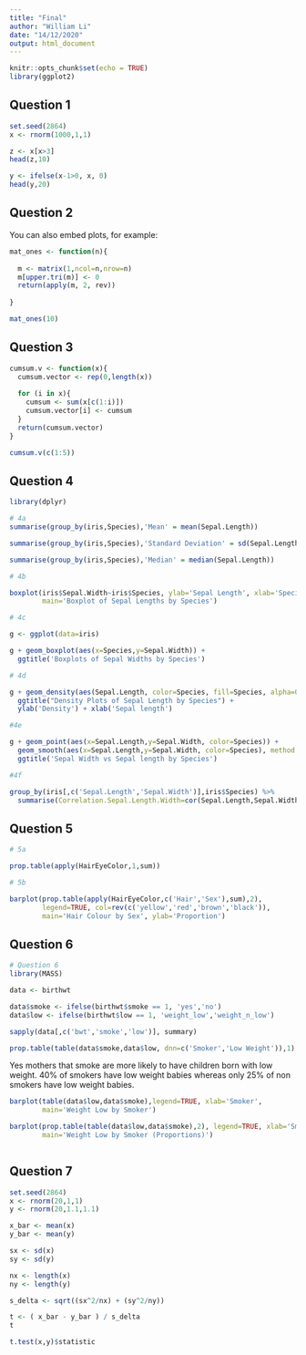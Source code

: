 ```yaml
---
title: "Final"
author: "William Li"
date: "14/12/2020"
output: html_document
---
```


```r
knitr::opts_chunk$set(echo = TRUE)
library(ggplot2)
```

## Question 1

```r
set.seed(2864)
x <- rnorm(1000,1,1)

z <- x[x>3]
head(z,10)

y <- ifelse(x-1>0, x, 0)
head(y,20)
```

## Question 2

You can also embed plots, for example:

```r
mat_ones <- function(n){
  
  m <- matrix(1,ncol=n,nrow=n)
  m[upper.tri(m)] <- 0
  return(apply(m, 2, rev))
  
}

mat_ones(10)


```

## Question 3

```r

cumsum.v <- function(x){
  cumsum.vector <- rep(0,length(x))
  
  for (i in x){
    cumsum <- sum(x[c(1:i)])
    cumsum.vector[i] <- cumsum
  }
  return(cumsum.vector)
}

cumsum.v(c(1:5))


```


## Question 4

```r
library(dplyr)

# 4a
summarise(group_by(iris,Species),'Mean' = mean(Sepal.Length))

summarise(group_by(iris,Species),'Standard Deviation' = sd(Sepal.Length))

summarise(group_by(iris,Species),'Median' = median(Sepal.Length))

# 4b

boxplot(iris$Sepal.Width~iris$Species, ylab='Sepal Length', xlab='Species',
        main='Boxplot of Sepal Lengths by Species')

# 4c

g <- ggplot(data=iris)

g + geom_boxplot(aes(x=Species,y=Sepal.Width)) + 
  ggtitle('Boxplots of Sepal Widths by Species')

# 4d

g + geom_density(aes(Sepal.Length, color=Species, fill=Species, alpha=0.5)) +
  ggtitle("Density Plots of Sepal Length by Species") +
  ylab('Density') + xlab('Sepal length')

#4e 

g + geom_point(aes(x=Sepal.Length,y=Sepal.Width, color=Species)) + 
  geom_smooth(aes(x=Sepal.Length,y=Sepal.Width, color=Species), method = 'lm') +
  ggtitle('Sepal Width vs Sepal length by Species')

```

```r

#4f

group_by(iris[,c('Sepal.Length','Sepal.Width')],iris$Species) %>% 
  summarise(Correlation.Sepal.Length.Width=cor(Sepal.Length,Sepal.Width))

```


## Question 5 

```r

# 5a

prop.table(apply(HairEyeColor,1,sum))

# 5b

barplot(prop.table(apply(HairEyeColor,c('Hair','Sex'),sum),2),
        legend=TRUE, col=rev(c('yellow','red','brown','black')), 
        main='Hair Colour by Sex', ylab='Proportion')

```

## Question 6

```r
# Question 6
library(MASS)

data <- birthwt

data$smoke <- ifelse(birthwt$smoke == 1, 'yes','no')
data$low <- ifelse(birthwt$low == 1, 'weight_low','weight_n_low')

sapply(data[,c('bwt','smoke','low')], summary)

```

```r
prop.table(table(data$smoke,data$low, dnn=c('Smoker','Low Weight')),1)

```

Yes mothers that smoke are more likely to have children born with low weight. 
40% of smokers have low weight babies whereas only 25% of non smokers have low
weight babies.

```r

barplot(table(data$low,data$smoke),legend=TRUE, xlab='Smoker',
        main='Weight Low by Smoker')

barplot(prop.table(table(data$low,data$smoke),2), legend=TRUE, xlab='Smoker',
        main='Weight Low by Smoker (Proportions)')



```

## Question 7

```r
set.seed(2864)
x <- rnorm(20,1,1)
y <- rnorm(20,1.1,1.1)

x_bar <- mean(x)
y_bar <- mean(y)

sx <- sd(x)
sy <- sd(y)

nx <- length(x)
ny <- length(y)

s_delta <- sqrt((sx^2/nx) + (sy^2/ny))

t <- ( x_bar - y_bar ) / s_delta
t

t.test(x,y)$statistic

```



